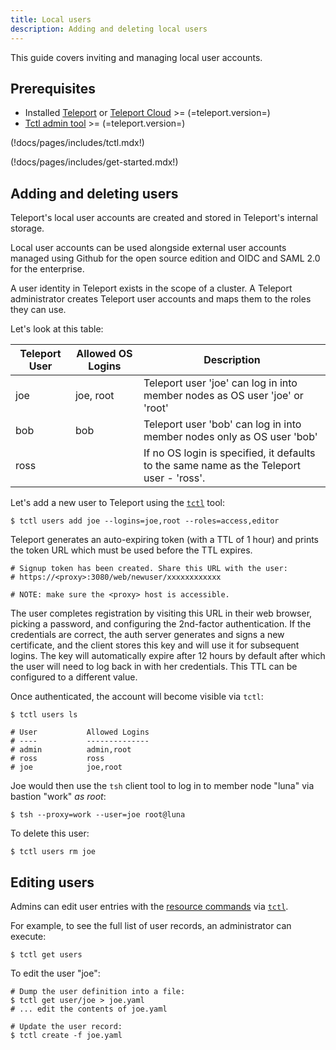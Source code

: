 ```yaml
---
title: Local users
description: Adding and deleting local users
---
```


This guide covers inviting and managing local user accounts.

## Prerequisites

- Installed [Teleport](../../getting-started.mdx) or [Teleport Cloud](../../cloud/introduction.mdx) >= (=teleport.version=)
- [Tctl admin tool](https://goteleport.com/teleport/download) >= (=teleport.version=)

(!docs/pages/includes/tctl.mdx!)

(!docs/pages/includes/get-started.mdx!)

## Adding and deleting users

Teleport's local user accounts are created and stored in Teleport's internal storage.

Local user accounts can be used alongside external user accounts managed using Github for the open source edition
and OIDC and SAML 2.0 for the enterprise.

A user identity in Teleport exists in the scope of a cluster.
A Teleport administrator creates Teleport user accounts and maps them to the roles they can use.

Let's look at this table:

| Teleport User | Allowed OS Logins | Description |
| - | - | - |
| joe | joe, root | Teleport user 'joe' can log in into member nodes as OS user 'joe' or 'root' |
| bob | bob | Teleport user 'bob' can log in into member nodes only as OS user 'bob' |
| ross | | If no OS login is specified, it defaults to the same name as the Teleport user - 'ross'. |

Let's add a new user to Teleport using the [`tctl`](../reference/cli.mdx#tctl) tool:

```code
$ tctl users add joe --logins=joe,root --roles=access,editor
```

Teleport generates an auto-expiring token (with a TTL of 1 hour) and prints the
token URL which must be used before the TTL expires.

```code
# Signup token has been created. Share this URL with the user:
# https://<proxy>:3080/web/newuser/xxxxxxxxxxxx

# NOTE: make sure the <proxy> host is accessible.
```

The user completes registration by visiting this URL in their web browser, picking a password, and configuring the 2nd-factor authentication.
If the credentials are correct, the auth server generates and signs a new certificate, and the client stores this key and will use it for subsequent logins. The key will automatically expire after 12 hours by default after which the user will need to log back in with her credentials. This TTL can be configured to a different value.

Once authenticated, the account will become visible via `tctl`:

```code
$ tctl users ls

# User           Allowed Logins
# ----           --------------
# admin          admin,root
# ross           ross
# joe            joe,root
```

Joe would then use the `tsh` client tool to log in to member node "luna" via bastion "work" *as root*:

```code
$ tsh --proxy=work --user=joe root@luna
```

To delete this user:

```code
$ tctl users rm joe
```

## Editing users

Admins can edit user entries with the [resource commands](../reference/resources.mdx) via [`tctl`](../reference/cli.mdx#tctl).

For example, to see the full list of user records, an administrator can execute:

```code
$ tctl get users
```

To edit the user "joe":

```code
# Dump the user definition into a file:
$ tctl get user/joe > joe.yaml
# ... edit the contents of joe.yaml

# Update the user record:
$ tctl create -f joe.yaml
```

